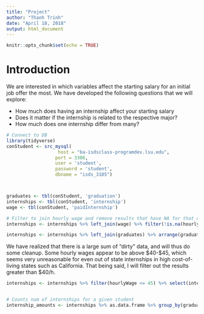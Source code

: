 ```yaml
---
title: "Project"
author: "Thanh Trinh"
date: "April 18, 2018"
output: html_document
---
```


```r
knitr::opts_chunk$set(echo = TRUE)
```


# Introduction 
We are interested in which variables affect the starting salary for an initial job offer the most. We have developed the following questions that we will explore:

- How much does having an internship affect your starting salary
- Does it matter if the internship is related to the respective major?
- How much does one internship differ from many? 



```r
# Connect to DB
library(tidyverse)
conStudent <- src_mysql(
                   host = "ba-isdsclass-programdev.lsu.edu",
                  port = 3306,
                  user = 'student',
                  password = 'student',
                  dbname = "isds_3105")



graduates <- tbl(conStudent, 'graduation')
internships <- tbl(conStudent, 'internship')
wage <- tbl(conStudent, 'paidInternship')

# Filter to join hourly wage and remove results that have NA for that column, sort by ascending
internships <- internships %>% left_join(wage) %>% filter(!is.na(hourlyWage))

internships <- internships %>% left_join(graduates) %>% arrange(graduationId)


```

We have realized that there is a large sum of "dirty" data, and will thus do some cleanup. Some hourly wages appear to be above $40-$45, which seems very unreasonable for even out of state internships in high cost-of-living states such as California. That being said, I will filter out the results greater than $40/h. 


```r
internships <- internships %>% filter(hourlyWage <= 45) %>% select(internshipId, jobTitle, graduationId, weeklyCompensation, hourlyWage)


# Counts num of internships for a given student
internship_amounts <- internships %>% as.data.frame %>% group_by(graduationId) %>% summarise(count = n()) %>% arrange(graduationId

```
